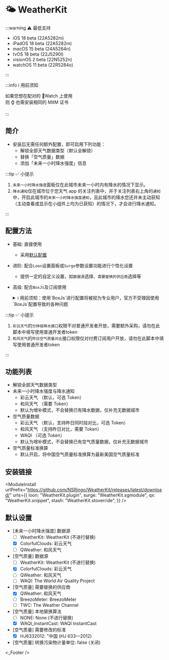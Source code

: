 
# 🌤 WeatherKit

:::warning ⚠️ 最低支持

- iOS 18 beta (22A5282m)
- iPadOS 18 beta (22A5282m)
- macOS 15 beta (24A5264n)
- tvOS 18 beta (22J5290l)
- visionOS 2 beta (22N5252n)
- watchOS 11 beta (22R5284o)

:::

:::info ℹ️ 用前须知

如果您想在配对的 Watch 上使用  
则 ⌚️ 也需安装相同的 MitM 证书

:::

## 简介
  * 安装后无需任何额外配置，即可启用下列功能：
    * 解锁全部天气数据类型（默认全解锁）
    * 替换「空气质量」数据
    * 添加「未来一小时降水强度」信息


:::tip ✅ 小提示

1. `未来一小时降水强度`面板仅在此城市未来一小时内有降水的情况下显示。  
2. `降水通知`仅在城市位于您天气 app 的关注列表中，并于关注列表右上角的`通知`中，开启此城市的`未来一小时降水强度通知`，且此城市的降水您还并未主动获知（主动查看或显示在小组件上均为已获知）的情况下，才会进行降水通知。

:::

## 配置方法
* 基础: 直接使用
  * 采用[默认配置](#默认设置)
* 进阶: 配合`Loon`设置面板或`Surge`参数设置功能进行个性化设置
  * 提供一定的自定义设置，如`数据源`选择、`需要替换的供应商`选择等
* 高级: 配合`BoxJs`及订阅使用
  <details>
  <summary>ℹ️ 用前须知：使用`BoxJs`进行配置将被视为专业用户，官方不受理因使用`BoxJs`配置导致的各种问题</summary>

  1. 安装`BoxJs`插件并更新引用资源或脚本:
     * 安装方法及下载链接详见: [🧰 BoxJs](./box-js)
  2. 在`BoxJs`的配置面板中进行个性化设置:
     1. 浏览器访问[BoxJs.com](http://boxjs.com)
     2. 在[`应用`](http://boxjs.com/#/app)页面点开` iRingo`折叠
     3. 在[`🌤 WeatherKit`](http://boxjs.com/#/app/iRingo.WeatherKit)根据需要填写您的设置信息
  </details>

:::tip ✅ 小提示

1. `彩云天气`的`分钟级降水接口`权限不对普通开发者开放，需要额外采购，请勿在此脚本中填写使用普通开发者token  
2. `和风天气`的`昨日空气质量对比`接口权限仅对付费订阅用户开放，请勿在此脚本中填写使用普通开发者token  

:::

## 功能列表
  * 解锁全部天气数据类型
  * 未来一小时降水强度与降水通知
    * 彩云天气 （默认，可选 Token）
    * 和风天气 （需要 Token）
    * 默认为增补模式，不会替换已有降水数据，仅补充无数据城市
  * 空气质量数据
    * 彩云天气 （默认，支持昨日同时段对比，可选 Token）
    * 和风天气 （支持昨日对比，需要 Token）
    * WAQI （可选 Token）
    * 默认为增补模式，不会替换已有空气质量数据，仅补充无数据城市
  * 空气质量标准换算
    * 默认开启，将中国空气质量标准换算为最新美国空气质量标准

## 安装链接

<ModuleInstall
  urlPrefix="https://github.com/NSRingo/WeatherKit/releases/latest/download/"
  urls={{
    loon: "WeatherKit.plugin",
    surge: "WeatherKit.sgmodule",
    qx: "WeatherKit.snippet",
    stash: "WeatherKit.stoverride",
  }}
/>

## 默认设置
* [未来一小时降水强度] 数据源
  * [ ] WeatherKit: WeatherKit (不进行替换)
  * [x] ColorfulClouds: 彩云天气
  * [ ] QWeather: 和风天气
* [空气质量] 数据源
  * [ ] WeatherKit: WeatherKit (不进行替换)
  * [x] ColorfulClouds: 彩云天气
  * [ ] QWeather: 和风天气
  * [ ] WAQI: The World Air Quality Project
* [空气质量] 需要替换的供应商
  * [x] QWeather: 和风天气
  * [ ] BreezoMeter: BreezoMeter
  * [ ] TWC: The Weather Channel
* [空气质量] 本地替换算法
  * [ ] NONE: None (不进行替换)
  * [x] WAQI_InstantCast: WAQI InstantCast
* [空气质量] 需要修改的标准
  * [x] HJ6332012: "中国 (HJ 633—2012)
* [空气质量] 转换污染物计量单位: false (关闭)

<_Footer />
